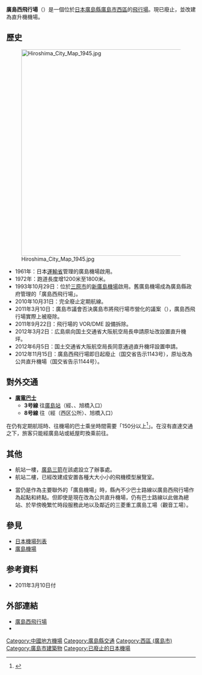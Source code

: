 {{Infobox airport
| name = 廣島西飛行場
| nativename-a = {{Lang|ja|広島西飛行場}}
| nativename-r = Hiroshima Nishi Hikōjō
| image = Hiroshima-Nishi Airport 1981.jpg
| caption = 1981年的廣島西飛行場（當時作為廣島機場運營）<br/>左上草津地区（機場北側）的整備土地即現在之[[濱海公路|臨港道路]]廿日市草津線（{{Tsl|ja|広島南道路|廣島南道路}}）<br/>{{国土航空写真}}
| IATA = HIW
| ICAO = RJBH
| type = 民航（公共）
| owner =
| operator = [[廣島縣|廣島縣]]政府
| city-served =
| location = [[廣島市|廣島市]]
| coordinates = {{coord|34|22|01|N|132|24|50|E|region:JP|display=inline,title}}
| pushpin_map = Japan Hiroshima Prefecture#Japan
| pushpin_label = RJBH
| pushpin_map_caption = 在日本的位置
| elevation-f = 9
| website = [http://www.hij.airport.jp/nishi/index.html www.hij.airport.jp/nishi/]
| metric-rwy = y
| r1-number = 04/22
| r1-length-m = 1800
| r1-surface = [[瀝青|瀝青]]/[[混凝土|混凝土]]
| footnotes = 來源：日本[[航行资料汇编|航行资料汇编]]<ref name="AIP">[http://arquivo.pt/wayback/20160517110850/https://aisjapan.mlit.go.jp/ AIS Japan]</ref>
}}
'''廣島西飛行場'''（{{jpn|j=広島西飛行場|hg=ひろしまにしひこうじょう|rm=Hiroshima-Nishi hikōjō|f=y}}）是一個位於[[日本|日本]][[廣島縣|廣島縣]][[廣島市|廣島市]][[西區_(廣島市)|西區]]的[[飛行場|飛行場]]。現已廢止，並改建為直升機機場。

==歷史==
[[File:Hiroshima_City_Map_1945.jpg|550px]]
*1961年：日本[[運輸省|運輸省]]管理的廣島機場啟用。
*1972年：跑道長度增1200米至1800米。
*1993年10月29日：位於[[三原市|三原市]]的[[廣島機場|新廣島機場]]啟用。舊廣島機場成為廣島縣政府管理的「廣島西飛行場」。
*2010年10月31日：完全廢止定期航線。
* 2011年3月10日：廣島市議會否決廣島市將飛行場市營化的議案（{{lang-ja|広島シティ空港条例制定案}}），廣島西飛行場實際上被廢除。
* 2011年9月22日：飛行場的 VOR/DME 設備拆除。
*2012年3月2日：広島県向国土交通省大阪航空局長申請原址改設置直升機坪。
*2012年6月5日：国土交通省大阪航空局長同意通過直升機坪設置申請。
* 2012年11月15日：廣島西飛行場即日起廢止（国交省告示1143号），原址改為公共直升機場（国交省告示1144号）。

==對外交通==
* '''[[廣島電鐵|廣電巴士]]'''
** '''3号線''' 往[[廣島站|廣島站]]（經{{Tsl|ja|紙屋町・八丁堀|八丁堀、紙屋町}}、{{Tsl|ja|市役所前停留場 (広島縣)|市公所前}}、旭橋入口）
** '''8号線''' 往{{Tsl|ja|横川駅_(広島県)|横川站 (廣島縣)|横川站}}（經{{Tsl|ja|西観音町停留場|西觀音町}}（西区公所）、旭橋入口）

在仍有定期航班時、往機場的巴士乘坐時間需要「150分以上<ref>{{Lang|ja|[http://web.archive.org/web/20080415021744/http://www.jal.co.jp/dom/onto/ JAL国内線 - 乗り継ぎのご案内]}}</ref>」。在沒有直達交通之下，旅客只能經廣島站或紙屋町換乘前往。

==其他==
*航站一樓，[[廣島三箭|廣島三箭]]在該處設立了辦事處。
*航站二樓，已經改建成安置各種大大小小的飛機模型展覽室。

*當仍是作為主要聯外的「廣島機場」時，縣內不少巴士路線以廣島西飛行場作為起點和終點。但即使是現在改為公共直升機場，仍有巴士路線以此做為總站、於早傍晚繁忙時段服務此地以及鄰近的三菱重工廣島工場（觀音工場）。

==參見==
* [[日本機場列表|日本機場列表]]
* [[廣島機場|廣島機場]]

== 参考資料 ==
{{reflist}}

* {{Lang|ja|[http://www.chugoku-np.co.jp/Syasetu/Sh201103100101.html 広島西飛行場廃港へ 問われる県と市の連携] - 中国新聞社説}} 2011年3月10日付{{Deadlink}}

==外部連結==
* [https://web.archive.org/web/20070818063245/http://www.hij.airport.jp/nishi/index.html 廣島西飛行場] {{ja icon}}
* {{WAD|RJBH}}

{{日本機場}}

{{DEFAULTSORT:Hiroshima-Nishi Airport}}
[[Category:中國地方機場|Category:中國地方機場]]
[[Category:廣島縣交通|Category:廣島縣交通]]
[[Category:西區_(廣島市)|Category:西區 (廣島市)]]
[[Category:廣島市建築物|Category:廣島市建築物]]
[[Category:已廢止的日本機場|Category:已廢止的日本機場]]